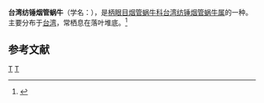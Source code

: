 {{Speciesbox 
| taxon = Hemiphaedusa odontochila
| binomial_authority = (Schmacker et Boettger, 1891)
}}
'''台湾纺锤烟管蜗牛'''（学名：''{{lang|la|Hemiphaedusa odontochila}}''），是[[柄眼目|柄眼目]][[烟管蜗牛科|烟管蜗牛科]][[台湾纺锤烟管蜗牛属|台湾纺锤烟管蜗牛属]]的一种。主要分布于[[台湾|台湾]]，常栖息在落叶堆底。<ref>{{cite web|url=http://shell.sinica.edu.tw/chinese/shellbase_detail.php?science_no=1942|title=国际贝库：台湾纺锤烟管蜗牛|publisher=台湾贝类资料库|accessdate=2009-08-11|archive-date=2016-03-04|archive-url=https://web.archive.org/web/20160304105004/http://shell.sinica.edu.tw/chinese/shellbase_detail.php?science_no=1942|dead-url=no}}</ref>

== 参考文献 ==
{{reflist|2}}
{{taxonbar}}
[[Category:_1891年描述的动物|T]]
[[Category:台湾纺锤烟管蜗牛属|T]]